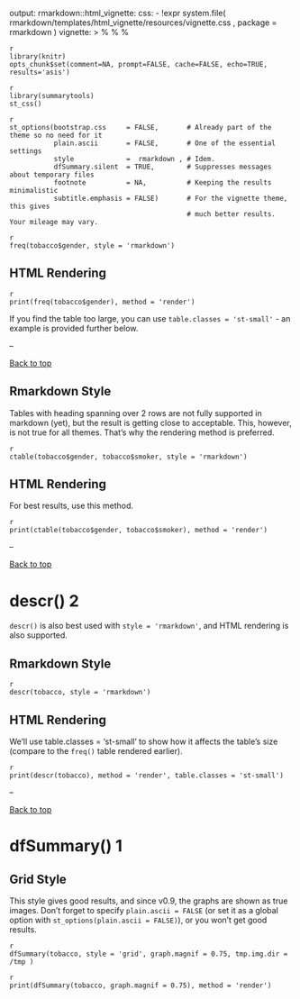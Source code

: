 
output:
  rmarkdown::html_vignette: 
    css: 
    - !expr system.file( rmarkdown/templates/html_vignette/resources/vignette.css , package =  rmarkdown )
vignette: >
  %\VignetteIndexEntry{Recommendations for Rmarkdown}
  %\VignetteEngine{knitr::rmarkdown}
  %\VignetteEncoding{UTF-8}


```
{r summarytool options 1, include=FALSE}
library(knitr)
opts_chunk$set(comment=NA, prompt=FALSE, cache=FALSE, echo=TRUE, results='asis')
```


```
{r summarytool options 2, echo=TRUE}
library(summarytools)
st_css()
```


```
{r summarytool options 3}
st_options(bootstrap.css     = FALSE,       # Already part of the theme so no need for it
           plain.ascii       = FALSE,       # One of the essential settings
           style             =  rmarkdown , # Idem.
           dfSummary.silent  = TRUE,        # Suppresses messages about temporary files
           footnote          = NA,          # Keeping the results minimalistic
           subtitle.emphasis = FALSE)       # For the vignette theme, this gives
                                            # much better results. Your mileage may vary.
``` 



```
{r summarytools freq Rmarkdown Style}
freq(tobacco$gender, style = 'rmarkdown')
```


## HTML Rendering
```
{r eval=FALSE, include=FALSE, echo=TRUE}
print(freq(tobacco$gender), method = 'render')
```

If you find the table too large, you can use `table.classes = 'st-small'` - an 
example is provided further below.

--

<a href= #top >Back to top</a>

<!-- ctable() {#ctable} -->

## Rmarkdown Style

Tables with heading spanning over 2 rows are not fully supported in markdown 
(yet), but the result is getting close to acceptable. This, however, is not
true for all themes. That's why the rendering method is preferred.

```
{r eval=FALSE, include=FALSE, echo=TRUE}
ctable(tobacco$gender, tobacco$smoker, style = 'rmarkdown')
```

## HTML Rendering

For best results, use this method.

```
{r include=FALSE, eval=FALSE, echo = TRUE}
print(ctable(tobacco$gender, tobacco$smoker), method = 'render')
```

--
 
<a href= #top >Back to top</a>
 
# descr() 2 {#descr2}

`descr()` is also best used with `style = 'rmarkdown'`, and HTML rendering is 
also supported.

## Rmarkdown Style
```
{r eval=FALSE, include=FALSE, echo=TRUE}
descr(tobacco, style = 'rmarkdown')
```


## HTML Rendering

We'll use table.classes = 'st-small' to show how it affects the table's size
(compare to the `freq()` table rendered earlier).

```
{r eval=FALSE, include=FALSE, echo=TRUE}
print(descr(tobacco), method = 'render', table.classes = 'st-small')
```
 
--

<a href= #top >Back to top</a>

# dfSummary() 1 {#dfsummary1}

## Grid Style

This style gives good results, and since v0.9, the graphs are shown as true 
images. Don't forget to specify `plain.ascii = FALSE` (or set it as a global
option with `st_options(plain.ascii = FALSE)`), or you won't get good results.

```
{r , eval=FALSE}
dfSummary(tobacco, style = 'grid', graph.magnif = 0.75, tmp.img.dir =  /tmp )
```




```
{r eval=FALSE, include=FALSE, echo=TRUE}
print(dfSummary(tobacco, graph.magnif = 0.75), method = 'render')
```


